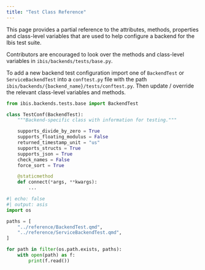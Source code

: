 ```yaml
---
title: "Test Class Reference"
---
```


This page provides a partial reference to the attributes, methods, properties
and class-level variables that are used to help configure a backend for the Ibis
test suite.

Contributors are encouraged to look over the methods and class-level variables
in `ibis/backends/tests/base.py`.

To add a new backend test configuration import one of `BackendTest` or
`ServiceBackendTest` into a `conftest.py` file with the path
`ibis/backends/{backend_name}/tests/conftest.py`.  Then update / override the
relevant class-level variables and methods.

```python
from ibis.backends.tests.base import BackendTest

class TestConf(BackendTest):
    """Backend-specific class with information for testing."""

    supports_divide_by_zero = True
    supports_floating_modulus = False
    returned_timestamp_unit = "us"
    supports_structs = True
    supports_json = True
    check_names = False
    force_sort = True

    @staticmethod
    def connect(*args, **kwargs):
        ...
```

```python
#| echo: false
#| output: asis
import os

paths = [
    "../reference/BackendTest.qmd",
    "../reference/ServiceBackendTest.qmd",
]

for path in filter(os.path.exists, paths):
    with open(path) as f:
        print(f.read())
```
